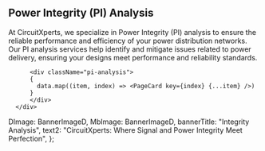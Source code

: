 <IntegrityPageStyle>
<Banner banner={banner} />
<div className="integrity-analysis-page">
  <div className="w-[90%] mx-auto pi-container ">
      <div className="main-content">
          <h2>Power Integrity (PI) Analysis</h2>
          <p>At CircuitXperts, we specialize in Power Integrity (PI) analysis to ensure the reliable performance and efficiency of your power distribution networks. Our PI analysis services help identify and mitigate issues related to power delivery, ensuring your designs meet performance and reliability standards.</p>

          <div className="pi-analysis">
          {
            data.map((item, index) => <PageCard key={index} {...item} />)
          }
          </div>
      </div>

  </div>
</div>
</IntegrityPageStyle>


  DImage: BannerImageD,
  MbImage: BannerImageD,
  bannerTitle: "Integrity Analysis",
  text2: "CircuitXperts: Where Signal and Power Integrity Meet Perfection",
};

